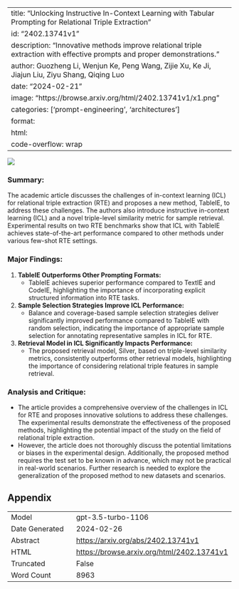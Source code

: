 
---
title: "Unlocking Instructive In-Context Learning with Tabular Prompting for Relational Triple Extraction"
id: "2402.13741v1"
description: "Innovative methods improve relational triple extraction with effective prompts and proper demonstrations."
author: Guozheng Li, Wenjun Ke, Peng Wang, Zijie Xu, Ke Ji, Jiajun Liu, Ziyu Shang, Qiqing Luo
date: "2024-02-21"
image: "https://browse.arxiv.org/html/2402.13741v1/x1.png"
categories: ['prompt-engineering', 'architectures']
format:
  html:
    code-overflow: wrap
---

![](https://browse.arxiv.org/html/2402.13741v1/x1.png)

### Summary:
The academic article discusses the challenges of in-context learning (ICL) for relational triple extraction (RTE) and proposes a new method, TableIE, to address these challenges. The authors also introduce instructive in-context learning (ICL) and a novel triple-level similarity metric for sample retrieval. Experimental results on two RTE benchmarks show that ICL with TableIE achieves state-of-the-art performance compared to other methods under various few-shot RTE settings.

### Major Findings:
1. **TableIE Outperforms Other Prompting Formats:**
    - TableIE achieves superior performance compared to TextIE and CodeIE, highlighting the importance of incorporating explicit structured information into RTE tasks.
2. **Sample Selection Strategies Improve ICL Performance:**
    - Balance and coverage-based sample selection strategies deliver significantly improved performance compared to TableIE with random selection, indicating the importance of appropriate sample selection for annotating representative samples in ICL for RTE.
3. **Retrieval Model in ICL Significantly Impacts Performance:**
    - The proposed retrieval model, Silver, based on triple-level similarity metrics, consistently outperforms other retrieval models, highlighting the importance of considering relational triple features in sample retrieval.

### Analysis and Critique:
- The article provides a comprehensive overview of the challenges in ICL for RTE and proposes innovative solutions to address these challenges. The experimental results demonstrate the effectiveness of the proposed methods, highlighting the potential impact of the study on the field of relational triple extraction.
- However, the article does not thoroughly discuss the potential limitations or biases in the experimental design. Additionally, the proposed method requires the test set to be known in advance, which may not be practical in real-world scenarios. Further research is needed to explore the generalization of the proposed method to new datasets and scenarios.

## Appendix

|          |          |
|----------|----------|
| Model     | gpt-3.5-turbo-1106       |
| Date Generated     | 2024-02-26       |
| Abstract | [https://arxiv.org/abs/2402.13741v1](https://arxiv.org/abs/2402.13741v1)        |
| HTML     | [https://browse.arxiv.org/html/2402.13741v1](https://browse.arxiv.org/html/2402.13741v1)       |
| Truncated       | False       |
| Word Count       | 8963       |
